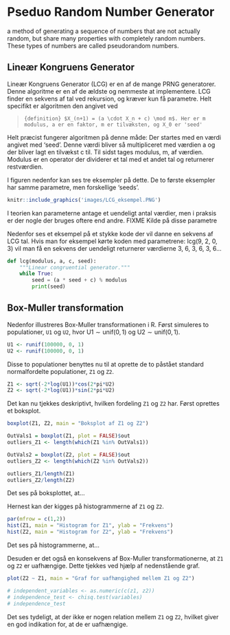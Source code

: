 # Pseduo Random Number Generator

a method of generating a sequence of numbers that are not actually random, but share many properties with completely random numbers. These types of numbers are called pseudorandom numbers.

## Lineær Kongruens Generator

Lineær Kongruens Generator (LCG) er en af de mange PRNG generatorer. Denne algoritme er en af de ældste og nemmeste at implementere. LCG finder en sekvens af tal ved rekursion, og kræver kun få parametre. Helt specifikt er algoritmen den angivet ved

>```{definition}
> $X_(n+1) = (a \cdot X_n + c) \mod m$. Her er m modulus, a er en faktor, m er tilvæksten, og X_0 er 'seed'
>```

Helt præcist fungerer algoritmen på denne måde: 
Der startes med en værdi angivet med 'seed'. Denne værdi bliver så multipliceret med værdien a og der bliver lagt en tilvækst c til. Til sidst tages modulus, m, af værdien. Modulus er en operator der dividerer et tal med et andet tal og returnerer restværdien.

I figuren nedenfor kan ses tre eksempler på dette. De to første eksempler har samme parametre, men forskellige 'seeds'. 

```r
knitr::include_graphics('images/LCG_eksempel.PNG')
```

I teorien kan parameterne antage et uendeligt antal værdier, men i praksis er der nogle der bruges oftere end andre. FIXME Kilde på disse parametre

Nedenfor ses et eksempel på et stykke kode der vil danne en sekvens af LCG tal. Hvis man for eksempel kørte koden med parametrene: lcg(9, 2, 0, 3) vil man få en sekvens der uendeligt returnerer værdierne 3, 6, 3, 6, 3, 6...

```python
def lcg(modulus, a, c, seed):
    """Linear congruential generator."""
    while True:
        seed = (a * seed + c) % modulus
        print(seed)
```

## Box-Muller transformation


Nedenfor illustreres Box-Muller transformationen i R. Først simuleres to populationer, ```U1``` og ```U2```, hvor $\mathrm{U1 \sim unif(0,1)}$ og $\mathrm{U2 \sim unif(0,1)}$.

```r
U1 <- runif(100000, 0, 1)
U2 <- runif(100000, 0, 1)
```

Disse to populationer benyttes nu til at oprette de to påstået standard normalfordelte populationer, ```Z1``` og ```Z2```.

```r
Z1 <- sqrt(-2*log(U1))*cos(2*pi*U2)
Z2 <- sqrt(-2*log(U1))*sin(2*pi*U2)
```

Det kan nu tjekkes deskriptivt, hvilken fordeling ```Z1``` og ```Z2``` har. Først oprettes et boksplot.

```r
boxplot(Z1, Z2, main = "Boksplot af Z1 og Z2")

OutVals1 = boxplot(Z1, plot = FALSE)$out
outliers_Z1 <- length(which(Z1 %in% OutVals1))

OutVals2 = boxplot(Z2, plot = FALSE)$out
outliers_Z2 <- length(which(Z2 %in% OutVals2))

outliers_Z1/length(Z1)
outliers_Z2/length(Z2)
```

Det ses på boksplottet, at...

Hernest kan der kigges på histogrammerne af ```Z1``` og ```Z2```.

```r
par(mfrow = c(1,2))
hist(Z1, main = "Histogram for Z1", ylab = "Frekvens")
hist(Z2, main = "Histogram for Z2", ylab = "Frekvens")
```

Det ses på histogrammerne, at...

Desuden er det også en konsekvens af Box-Muller transformationerne, at ```Z1``` og ```Z2``` er uafhængige. Dette tjekkes ved hjælp af nedenstående graf.

```r
plot(Z2 ~ Z1, main = "Graf for uafhængighed mellem Z1 og Z2")

# independent_variables <- as.numeric(c(z1, z2))
# independence_test <- chisq.test(variables)
# independence_test
```

Det ses tydeligt, at der ikke er nogen relation mellem ```Z1``` og ```Z2```, hvilket giver en god indikation for, at de er uafhængige.



